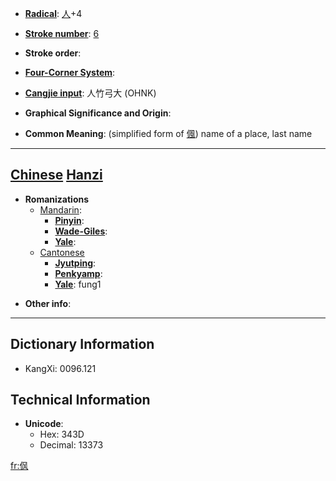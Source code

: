 * '''[[Wiktionary:Chinese radical index| Radical]]''': [[Wiktionary:Chinese radical index 人|人]]+4

* '''[[Wiktionary:Chinese total strokes index|Stroke number]]''': [[Wiktionary:Chinese total strokes index 6|6]]

* '''Stroke order''': 

* '''[[Wiktionary:Chinese four corner index|Four-Corner System]]''': 

* '''[[Wiktionary:Chinese Cangjie index|Cangjie input]]''': 人竹弓大 (OHNK)

* '''Graphical Significance and Origin''': 

* '''Common Meaning''': (simplified form of [[偑]]) name of a place, last name

----

== [[Chinese]] [[Hanzi]] ==

* '''Romanizations'''
** [[Mandarin]]:
*** '''[[Pinyin]]''': 
*** '''[[Wade-Giles]]''': 
*** '''[[Yale]]''': 
**[[Cantonese]]
***'''[[Jyutping]]''':
***'''[[Penkyamp]]''': 
***'''[[Yale]]''': fung1

* '''Other info''': 

----

== Dictionary Information ==

* KangXi: 0096.121

== Technical Information ==

* '''Unicode''':
** Hex: 343D
** Decimal: 13373

[[fr:㐽]]